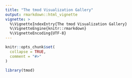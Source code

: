 ```yaml
---
title: "The tmod Visualization Gallery"
output: rmarkdown::html_vignette
vignette: >
  %\VignetteIndexEntry{The tmod Visualization Gallery}
  %\VignetteEngine{knitr::rmarkdown}
  %\VignetteEncoding{UTF-8}
---
```


```r
knitr::opts_chunk$set(
  collapse = TRUE,
  comment = "#>"
)
```

```r
library(tmod)
```
